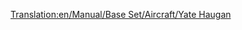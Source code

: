[[Translation:en/Manual/Base Set/Aircraft/Yate Haugan]]
{{en/Manual/Base Set/Aircraft/Aircraft|Cost=153,808 (307.616)
|Speed=2,330 kph (1,448 MPH)
|Annual=7,031 (14.062) 	
|Designed=1968
|Lifespan=25
|Capacity=100 passengers & 20 bags of mail
|Description=The first supersonic plane. Astronomically high priced with high maintenance.  Useful for use on across the map sort of routes, or corner to corner.
|Real-lifeWikilink=Concorde
|Real-life=BAC-Aérospatiale Concorde
}}